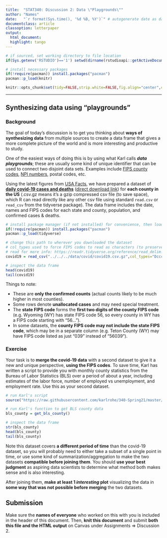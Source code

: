 ```yaml
---
title:  "STAT340: Discussion 2: Data \"Playgrounds\""
author: "Names"
date:   "`r format(Sys.time(), '%d %B, %Y')`" # autogenerate date as date of last knit
documentclass: article
classoption: letterpaper
output:
  html_document:
  highlight: tango
---
```


```r
# if sourced, set working directory to file location
if(Sys.getenv('RSTUDIO')=='1') setwd(dirname(rstudioapi::getActiveDocumentContext()$path))

# install necessary packages
if(!require(pacman)) install.packages("pacman")
pacman::p_load(knitr)

knitr::opts_chunk$set(tidy=FALSE,strip.white=FALSE,fig.align="center",comment=" #")
```

---

## Synthesizing data using "playgrounds"

### Background

The goal of today's discussion is to get you thinking about **ways of synthesizing data** from multiple sources to create a data frame that gives a more complete picture of the world and is more interesting and productive to study.

One of the easiest ways of doing this is by using what Karl calls __*data playgrounds*__; these are usually some kind of unique identifier that can be used to connect two disjoint data sets. Examples include [FIPS county codes](https://www.nrcs.usda.gov/wps/portal/nrcs/detail/national/home/?cid=nrcs143_013697), [NPI numbers](https://npidb.org/npi-lookup/), postal codes, etc.

Using the latest figures from [USA Facts](https://usafacts.org/visualizations/coronavirus-covid-19-spread-map/), we have prepared a dataset of [**daily covid-19 cases and deaths**](https://github.com/karlrohe/340-Spring21/blob/master/data/covid/covid19.csv.gz) ([direct download link](https://github.com/karlrohe/340-Spring21/raw/master/data/covid/covid19.csv.gz)) for **each county in the US** (.csv.gz means it's a gzip compressed csv file (to save space), which R can read directly like any other csv file using standard `read.csv` or `read_csv` from the tidyverse package). The data frame includes the date, names and FIPS codes for each state and county, population, and confirmed cases & deaths.

```r
# install package manager (if not installed) for convenience, then load tidyverse
if(!require(pacman)) install.packages("pacman")
pacman::p_load(tidyverse)

# change this path to wherever you downloaded the dataset
# col_types used to force FIPS codes to read as characters (to preserve leading 0's)
# read for more info: https://readr.tidyverse.org/reference/read_delim.html
covid19 = read_csv("../../../data/covid/covid19.csv.gz",col_types="Dcccciii")

# inspect the data frame
head(covid19)
tail(covid19)
```


Things to note:

 - These are **only the confirmed counts** (actual counts likely to be much higher in most counties).
 - Some rows denote **unallocated cases** and may need special treatment.
 - The **state FIPS code** forms the **first two digits of the county FIPS code** (e.g. Wyoming (WY) has state FIPS code 56, so every county in WY has a FIPS code starting with "56...").
 - In some datasets, the **county FIPS code may not include the state FIPS code**, which may be in a separate column (e.g. Teton County (WY) may have FIPS code listed as just "039" instead of "56039").


### Exercise

Your task is to **merge the covid-19 data** with a second dataset to give it a new and unique perspective, **using the FIPS codes**. To save time, Karl has written a script to provide you with monthly county statistics from the Bureau of Labor Statistics (BLS) over a period of about a year, including estimates of the labor force, number of employed vs unemployment, and employment rate. Use this as your second dataset.

```r
# run Karl's script
source("https://raw.githubusercontent.com/karlrohe/340-Spring21/master/data/bls/recent_county_months.R")

# run Karl's function to get BLS county data
bls_county = get_bls_county()

# inspect the data frame
str(bls_county)
head(bls_county)
tail(bls_county)
```


Note this dataset covers **a different period of time** than the covid-19 dataset, so you will probably need to either take a subset of a single point in time, or use some kind of summarization/aggregation to make the two datasets **compatible before joining them**. You should **use your best judgment** as aspiring data scientists to determine what method both makes sense and is also interesting.

After joining them, **make at least 1 _interesting_ plot** visualizing the data in **some way that was not possible before merging** the two datasets.

## Submission

Make sure the **names of everyone** who worked on this with you is included in the header of this document. Then, **knit this document** and submit **both this file and the HTML output** on Canvas under Assignments ⇒ Discussion 2.
